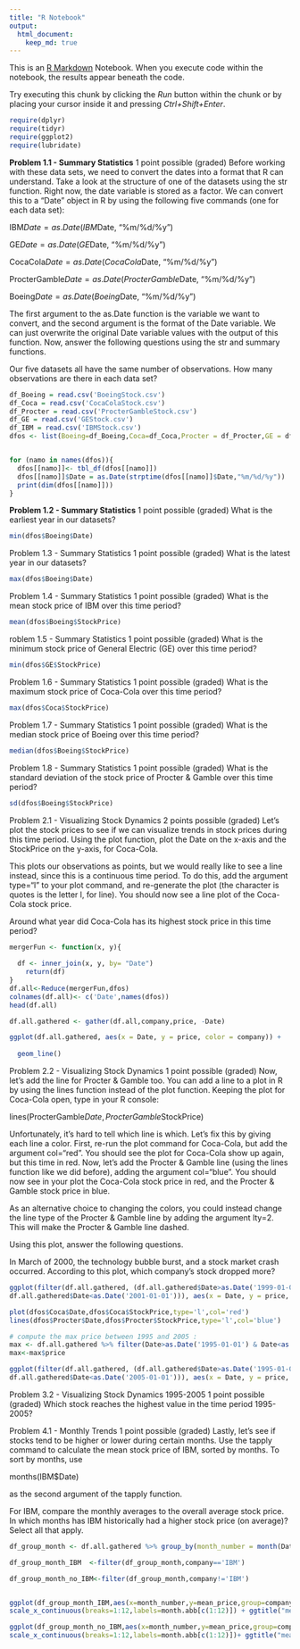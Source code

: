 ```yaml
---
title: "R Notebook"
output:
  html_document:
    keep_md: true
---
```


This is an [R Markdown](http://rmarkdown.rstudio.com) Notebook. When you execute code within the notebook, the results appear beneath the code. 

Try executing this chunk by clicking the *Run* button within the chunk or by placing your cursor inside it and pressing *Ctrl+Shift+Enter*. 
```r
require(dplyr)
require(tidyr)
require(ggplot2)
require(lubridate)

```
**Problem 1.1 - Summary Statistics**
1 point possible (graded)
Before working with these data sets, we need to convert the dates into a format that R can understand. Take a look at the structure of one of the datasets using the str function. Right now, the date variable is stored as a factor. We can convert this to a "Date" object in R by using the following five commands (one for each data set):

IBM$Date = as.Date(IBM$Date, "%m/%d/%y")

GE$Date = as.Date(GE$Date, "%m/%d/%y")

CocaCola$Date = as.Date(CocaCola$Date, "%m/%d/%y")

ProcterGamble$Date = as.Date(ProcterGamble$Date, "%m/%d/%y")

Boeing$Date = as.Date(Boeing$Date, "%m/%d/%y")

The first argument to the as.Date function is the variable we want to convert, and the second argument is the format of the Date variable. We can just overwrite the original Date variable values with the output of this function. Now, answer the following questions using the str and summary functions.

Our five datasets all have the same number of observations. How many observations are there in each data set?


```r

df_Boeing = read.csv('BoeingStock.csv')
df_Coca = read.csv('CocaColaStock.csv')
df_Procter = read.csv('ProcterGambleStock.csv')
df_GE = read.csv('GEStock.csv')
df_IBM = read.csv('IBMStock.csv')
dfos <- list(Boeing=df_Boeing,Coca=df_Coca,Procter = df_Procter,GE = df_GE,IBM =df_IBM)


for (namo in names(dfos)){
  dfos[[namo]]<- tbl_df(dfos[[namo]])
  dfos[[namo]]$Date = as.Date(strptime(dfos[[namo]]$Date,"%m/%d/%y"))
  print(dim(dfos[[namo]]))
}

```

**Problem 1.2 - Summary Statistics**
1 point possible (graded)
What is the earliest year in our datasets?

```r
min(dfos$Boeing$Date)
```

Problem 1.3 - Summary Statistics
1 point possible (graded)
What is the latest year in our datasets?

```r
max(dfos$Boeing$Date)
```

Problem 1.4 - Summary Statistics
1 point possible (graded)
What is the mean stock price of IBM over this time period?
```r
mean(dfos$Boeing$StockPrice)
```
roblem 1.5 - Summary Statistics
1 point possible (graded)
What is the minimum stock price of General Electric (GE) over this time period?

```r
min(dfos$GE$StockPrice)
```

Problem 1.6 - Summary Statistics
1 point possible (graded)
What is the maximum stock price of Coca-Cola over this time period?
```r
max(dfos$Coca$StockPrice)
```
Problem 1.7 - Summary Statistics
1 point possible (graded)
What is the median stock price of Boeing over this time period?
```r
median(dfos$Boeing$StockPrice)
```
Problem 1.8 - Summary Statistics
1 point possible (graded)
What is the standard deviation of the stock price of Procter & Gamble over this time period?
```r
sd(dfos$Boeing$StockPrice)
```
Problem 2.1 - Visualizing Stock Dynamics
2 points possible (graded)
Let's plot the stock prices to see if we can visualize trends in stock prices during this time period. Using the plot function, plot the Date on the x-axis and the StockPrice on the y-axis, for Coca-Cola.

This plots our observations as points, but we would really like to see a line instead, since this is a continuous time period. To do this, add the argument type="l" to your plot command, and re-generate the plot (the character is quotes is the letter l, for line). You should now see a line plot of the Coca-Cola stock price.

Around what year did Coca-Cola has its highest stock price in this time period?
```r
mergerFun <- function(x, y){
 
  df <- inner_join(x, y, by= "Date")
    return(df)
}
df.all<-Reduce(mergerFun,dfos)
colnames(df.all)<- c('Date',names(dfos))
head(df.all)

```
```r
df.all.gathered <- gather(df.all,company,price, -Date)

ggplot(df.all.gathered, aes(x = Date, y = price, color = company)) +
  
  geom_line()
```

Problem 2.2 - Visualizing Stock Dynamics
1 point possible (graded)
Now, let's add the line for Procter & Gamble too. You can add a line to a plot in R by using the lines function instead of the plot function. Keeping the plot for Coca-Cola open, type in your R console:

lines(ProcterGamble$Date, ProcterGamble$StockPrice)

Unfortunately, it's hard to tell which line is which. Let's fix this by giving each line a color. First, re-run the plot command for Coca-Cola, but add the argument col="red". You should see the plot for Coca-Cola show up again, but this time in red. Now, let's add the Procter & Gamble line (using the lines function like we did before), adding the argument col="blue". You should now see in your plot the Coca-Cola stock price in red, and the Procter & Gamble stock price in blue.

As an alternative choice to changing the colors, you could instead change the line type of the Procter & Gamble line by adding the argument lty=2. This will make the Procter & Gamble line dashed.

Using this plot, answer the following questions.

In March of 2000, the technology bubble burst, and a stock market crash occurred. According to this plot, which company's stock dropped more?
```r
ggplot(filter(df.all.gathered, (df.all.gathered$Date>as.Date('1999-01-01')&
df.all.gathered$Date<as.Date('2001-01-01'))), aes(x = Date, y = price, color = company)) + geom_line()+ geom_vline(xintercept = as.numeric(ymd(20000301)),linetype="dotted")
```

```r
plot(dfos$Coca$Date,dfos$Coca$StockPrice,type='l',col='red')
lines(dfos$Procter$Date,dfos$Procter$StockPrice,type='l',col='blue')
```
```r
# compute the max price between 1995 and 2005 :
max <- df.all.gathered %>% filter(Date>as.Date('1995-01-01') & Date<as.Date('2005-01-01'))%>% slice(which.max(price))
max<-max$price

ggplot(filter(df.all.gathered, (df.all.gathered$Date>as.Date('1995-01-01')&
df.all.gathered$Date<as.Date('2005-01-01'))), aes(x = Date, y = price, color = company)) + geom_line()+ geom_hline(yintercept=max,linetype='dotted')
```

 Problem 3.2 - Visualizing Stock Dynamics 1995-2005
1 point possible (graded)
Which stock reaches the highest value in the time period 1995-2005?

Problem 4.1 - Monthly Trends
1 point possible (graded)
Lastly, let's see if stocks tend to be higher or lower during certain months. Use the tapply command to calculate the mean stock price of IBM, sorted by months. To sort by months, use

months(IBM$Date)

as the second argument of the tapply function.

For IBM, compare the monthly averages to the overall average stock price. In which months has IBM historically had a higher stock price (on average)? Select all that apply.





```r
df_group_month <- df.all.gathered %>% group_by(month_number = month(Date),company) %>% summarise(mean_price = mean(price))

df_group_month_IBM  <-filter(df_group_month,company=='IBM')

df_group_month_no_IBM<-filter(df_group_month,company!='IBM')


ggplot(df_group_month_IBM,aes(x=month_number,y=mean_price,group=company,colour=company))+ geom_line()+
scale_x_continuous(breaks=1:12,labels=month.abb[c(1:12)]) + ggtitle("mean stock price for IBM per month")

ggplot(df_group_month_no_IBM,aes(x=month_number,y=mean_price,group=company,colour=company))+ geom_line()+
scale_x_continuous(breaks=1:12,labels=month.abb[c(1:12)])+ ggtitle("mean stock price per month")
```

